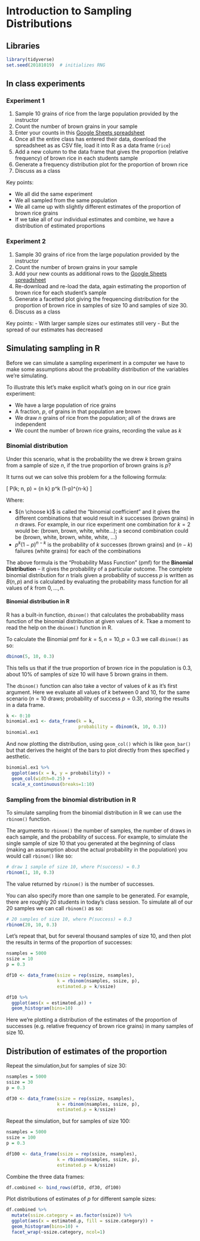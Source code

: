 # Introduction to Sampling Distributions

## Libraries

```r
library(tidyverse)
set.seed(20181019)  # initializes RNG
```

## In class experiments

### Experiment 1

1. Sample 10 grains of rice from the large population provided by the instructor
1. Count the number of brown grains in your sample
1. Enter your counts in this [Google Sheets spreadsheet](https://docs.google.com/spreadsheets/d/1nlg-oarr0_1xcKPsfIiUF8UGAsDXXmTmIJMH-Wj9P70/edit?usp=sharing)
1. Once all the entire class has entered their data, download the spreadsheet as as CSV file, load it into R as a data frame (`rice`)
1. Add a new column to the data frame that gives the proportion (relative frequency) of brown rice in each students sample
1. Generate a frequency distribution plot for the proportion of brown rice
1. Discuss as a class

Key points:

- We all did the same experiment
- We all sampled from the same population
- We all came up with slightly different estimates of the proportion of brown rice grains
- If we take all of our individual estimates and combine, we have a distribution of estimated proportions



### Experiment 2

1. Sample 30 grains of rice from the large population provided by the instructor
1. Count the number of brown grains in your sample
1. Add your new counts as additional rows to the [Google Sheets spreadsheet](https://docs.google.com/spreadsheets/d/1nlg-oarr0_1xcKPsfIiUF8UGAsDXXmTmIJMH-Wj9P70/edit?usp=sharing)
1. Re-download and re-load the data, again estimating the proportion of brown rice for each student's sample
1. Generate a facetted plot giving the frequencing distribution for the proportion of brown rice in samples of size 10 and samples of size 30.
1. Discuss as a class

Key points:
- With larger sample sizes our estimates still very
- But the spread of our estimates has decreased


## Simulating sampling in R

Before we can simulate a sampling experiment in a computer we have to make some assumptions about the probability distribution of the variables we're simulating.

To illustrate this let's make explicit what's going on in our rice grain experiment:

- We have a large population of rice grains
- A fraction, $p$, of grains in that population are brown
- We draw $n$ grains of rice from the population; all of the draws are independent
- We count the number of brown rice grains, recording the value as $k$

### Binomial distribution

Under this scenario, what is the probability the we drew $k$ brown grains from a sample of size $n$, if the true proportion of brown grains is $p$? 

It turns out we can solve this problem for a the following formula:

\[
P(k; n, p) = {n \choose k} p^k (1-p)^{n-k}
\]

Where:

- ${n \choose k}$ is called the "binomial coefficient" and it gives the different combinations that would result in $k$ successes (brown grains) in $n$ draws. For example, in our rice experiment one combination for $k=2$ would be: (brown, brown, white, white...); a second combination could be (brown, white, brown, white, white, ...)
- $p^k(1-p)^{n-k}$ is the probability of $k$ successes (brown grains) and $(n-k)$ failures (white grains) for each of the combinations

The above formula is the "Probability Mass Function" (pmf) for the **Binomial Distribution** -- it gives the probability of a particular outcome.  The complete binomial distribution for $n$ trials given a probability of success $p$ is written as $B(n,p)$ and is calculated by evaluating the probability mass function for all values of $k$ from $0,\ldots,n$.

#### Binomial distribution in R

R has a built-in function, `dbinom()` that calculates the probabability mass function of the binomial distribution at given values of $k$.  Tkae a moment to read the help on the `dbinom()` function in R.

To calculate the Binomial pmf for $k=5, n = 10, p = 0.3$ we call `dbinom()` as so:

```r
dbinom(5, 10, 0.3)
```
This tells us that if the true proportion of brown rice in the population is 0.3, about 10% of samples of size 10 will have 5 brown grains in them.

The `dbinom()` function can also take a vector of values of $k$ as it's first argument.  Here we evaluate all values of $k$ between 0 and 10, for the same scenario ($n=10$ draws; probability of success $p = 0.3$), storing the results in a data frame.

```r
k <- 0:10
binomial.ex1 <- data_frame(k = k,
                           probability = dbinom(k, 10, 0.3))
binomial.ex1
```

And now plotting the distribution, using `geom_col()` which is like `geom_bar()` but that derives the height of the bars to plot directly from thes specified `y` aesthetic.

```r
binomial.ex1 %>%
  ggplot(aes(x = k, y = probability)) + 
  geom_col(width=0.25) + 
  scale_x_continuous(breaks=1:10)
```


### Sampling from the binomial distribution in R

To simulate sampling from the binomial distribution in R we can use the `rbinom()` function.

The arguments to `rbinom()` the number of samples, the number of draws in each sample, and the probability of success.  For example, to simulate the single sample of size 10 that you generated at the beginning of class (making an assumption about the actual probability in the population) you would call `rbinom()` like so:

```r
# draw 1 sample of size 10, where P(success) = 0.3
rbinom(1, 10, 0.3)
```
The value returned by `rbinom()` is the number of successes.

You can also specify more than one sample to be generated. For example, there are roughly 20 students in today's class session. To simulate all of our 20 samples we can call `rbinom()` as so: 

```r
# 20 samples of size 10, where P(success) = 0.3
rbinom(20, 10, 0.3)
```

Let's repeat that, but for several thousand samples of size 10, and then plot the results in terms of the proportion of successes:

```r
nsamples = 5000
ssize = 10
p = 0.3

df10 <- data_frame(ssize = rep(ssize, nsamples),
                   k = rbinom(nsamples, ssize, p),
                   estimated.p = k/ssize)

df10 %>%
  ggplot(aes(x = estimated.p)) + 
  geom_histogram(bins=10)
```

Here we're plotting a distribution of the estimates of the proportion of successes (e.g. relative frequency of brown rice grains) in many samples of size 10.

## Distribution of estimates of the proportion


Repeat the simulation,but for samples of size 30:

```r
nsamples = 5000
ssize = 30
p = 0.3

df30 <- data_frame(ssize = rep(ssize, nsamples),
                   k = rbinom(nsamples, ssize, p),
                   estimated.p = k/ssize)
```

Repeat the simulation, but for samples of size 100:
```r
nsamples = 5000
ssize = 100
p = 0.3

df100 <- data_frame(ssize = rep(ssize, nsamples),
                   k = rbinom(nsamples, ssize, p),
                   estimated.p = k/ssize)
```


Combine the three data frames:

```r
df.combined <- bind_rows(df10, df30, df100)
```

Plot distributions of estimates of $p$ for different sample sizes:

```r
df.combined %>%
  mutate(ssize.category = as.factor(ssize)) %>%
  ggplot(aes(x = estimated.p, fill = ssize.category)) +
  geom_histogram(bins=10) + 
  facet_wrap(~ssize.category, ncol=1)
```

